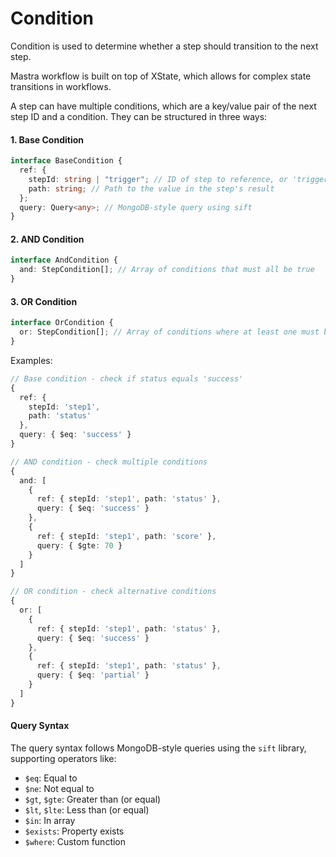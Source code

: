 # Condition

Condition is used to determine whether a step should transition to the next step.

Mastra workflow is built on top of XState, which allows for complex state transitions in workflows.

A step can have multiple conditions, which are a key/value pair of the next step ID and a condition.
They can be structured in three ways:

#### 1. Base Condition

```ts copy
interface BaseCondition {
  ref: {
    stepId: string | "trigger"; // ID of step to reference, or 'trigger' for initial data
    path: string; // Path to the value in the step's result
  };
  query: Query<any>; // MongoDB-style query using sift
}
```

#### 2. AND Condition

```ts copy
interface AndCondition {
  and: StepCondition[]; // Array of conditions that must all be true
}
```

#### 3. OR Condition

```ts copy
interface OrCondition {
  or: StepCondition[]; // Array of conditions where at least one must be true
}
```

Examples:

```ts copy
// Base condition - check if status equals 'success'
{
  ref: {
    stepId: 'step1',
    path: 'status'
  },
  query: { $eq: 'success' }
}

// AND condition - check multiple conditions
{
  and: [
    {
      ref: { stepId: 'step1', path: 'status' },
      query: { $eq: 'success' }
    },
    {
      ref: { stepId: 'step1', path: 'score' },
      query: { $gte: 70 }
    }
  ]
}

// OR condition - check alternative conditions
{
  or: [
    {
      ref: { stepId: 'step1', path: 'status' },
      query: { $eq: 'success' }
    },
    {
      ref: { stepId: 'step1', path: 'status' },
      query: { $eq: 'partial' }
    }
  ]
}
```

#### Query Syntax

The query syntax follows MongoDB-style queries using the `sift` library, supporting operators like:

- `$eq`: Equal to
- `$ne`: Not equal to
- `$gt`, `$gte`: Greater than (or equal)
- `$lt`, `$lte`: Less than (or equal)
- `$in`: In array
- `$exists`: Property exists
- `$where`: Custom function

